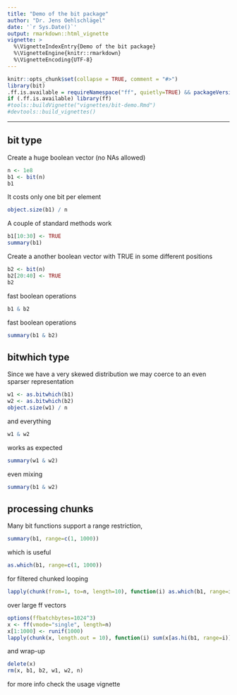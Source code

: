 ```yaml
---
title: "Demo of the bit package"
author: "Dr. Jens Oehlschlägel"
date: '`r Sys.Date()`'
output: rmarkdown::html_vignette
vignette: >
  %\VignetteIndexEntry{Demo of the bit package}
  %\VignetteEngine{knitr::rmarkdown}
  %\VignetteEncoding{UTF-8}
---
```


```r
knitr::opts_chunk$set(collapse = TRUE, comment = "#>")
library(bit)
.ff.is.available = requireNamespace("ff", quietly=TRUE) && packageVersion("ff") >= "4.0.0"
if (.ff.is.available) library(ff)
#tools::buildVignette("vignettes/bit-demo.Rmd")
#devtools::build_vignettes()
```

---

## bit type

Create a huge boolean vector (no NAs allowed)

```r
n <- 1e8
b1 <- bit(n)
b1
```

It costs only one bit per element

```r
object.size(b1) / n
```


A couple of standard methods work

```r
b1[10:30] <- TRUE
summary(b1)
```

Create a another boolean vector with TRUE in some different positions

```r
b2 <- bit(n)
b2[20:40] <- TRUE
b2
```

fast boolean operations

```r
b1 & b2
```

fast boolean operations

```r
summary(b1 & b2)
```


## bitwhich type

Since we have a very skewed distribution we may coerce to an even sparser representation

```r
w1 <- as.bitwhich(b1)
w2 <- as.bitwhich(b2)
object.size(w1) / n
```

and everything

```r
w1 & w2
```

works as expected

```r
summary(w1 & w2)
```


even mixing

```r
summary(b1 & w2)
```


## processing chunks

Many bit functions support a range restriction,

```r
summary(b1, range=c(1, 1000))
```

which is useful

```r
as.which(b1, range=c(1, 1000))
```

for filtered chunked looping

```r
lapply(chunk(from=1, to=n, length=10), function(i) as.which(b1, range=i))
```

over large ff vectors

```r
options(ffbatchbytes=1024^3)
x <- ff(vmode="single", length=n)
x[1:1000] <- runif(1000)
lapply(chunk(x, length.out = 10), function(i) sum(x[as.hi(b1, range=i)]))
```

and wrap-up

```r
delete(x)
rm(x, b1, b2, w1, w2, n)
```

for more info check the usage vignette
